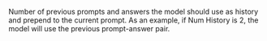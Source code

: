 Number of previous prompts and answers the model should use as history and prepend to the current prompt.
As an example, if Num History is 2, the model will use the previous prompt-answer pair.